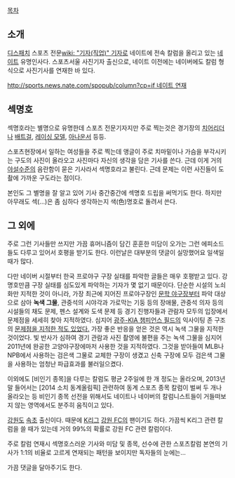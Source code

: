 [[목차]]
== 소개 ==
[[디스패치]] 스포츠 전문[[wiki: "기자(직업)" 기자]]로 네이트에 전속 칼럼을 올리고 있는 [[네이트]] 유명인사다. 스포츠서울 사진기자 출신으로, 네이트 이전에는 네이버에도 칼럼 형식으로 사진기사를 연재한 바 있다.

[[http://sports.news.nate.com/spopub/column?cp=if 네이트 연재]]

== 섹명호 ==
섹명호라는 별명으로 유명한데 스포츠 전문기자지만 주로 찍는것은 경기장의 [[치어리더]]나 [[배트걸]], [[레이싱 모델]], [[아나운서]] 등등.

스포츠현장에서 일하는 여성들을 주로 찍는데 앵글이 주로 치마밑이나 가슴을 부각시키는 구도의 사진이 올라오고 사진마다 자신의 생각을 담은 기사를 쓴다. 근데 이게 거의 [[야설]]수준의 음란함이 묻은 기사라서 섹명호라고 불린다. 근데 문제는 이런 사진들이 도촬에 가까운 구도라는 점이다.

본인도 그 별명을 잘 알고 있어 기사 중간중간에 섹명호 드립을 써먹기도 한다. 하지만 아무래도 섹(...)은 좀 심하다 생각하는지 색(色)명호로 돌려서 쓴다.
== 그 외에 ==
주로 그런 기사들만 쓰지만 가끔 휴머니즘이 담긴 훈훈한 미담이 오가는 그런 에피소드들도 다루고 있어서 호평을 받기도 한다. 이런날은 대부분의 댓글이 실망했어요 일색일때가 많다.

다만 네이버 시절부터 한국 프로야구 구장 실태를 파악한 글들은 매우 호평받고 있다. 강명호만큼 구장 실태를 심도있게 파악하는 기자가 몇 없기 때문이다. 단순한 시설의 노쇠화만 지적한 것이 아니라, 가장 최근에 지어진 프로야구장인 [[문학 야구장]]부터 파악 대상으로 삼아 '''녹색 그물''', 관중석의 시야각과 가로막는 기둥 등의 장애물, 관중석 의자 등의 시설들의 채도 문제, 펜스 설계와 도색 문제 등 경기 진행자들과 관람자 모두의 입장에서 문제점을 세세히 찾아 지적하였다. 심지어 [[광주-KIA 챔피언스 필드]]의 익사이팅 존 구조의 [http://sports.news.nate.com/view/20130619n14094?mid=s1001&isq=6004 문제점을 지적한 적도 있었다.] 가장 좋은 반응을 얻은 것은 역시 녹색 그물을 지적한 것이었다. 빛 반사가 심하여 경기 관람과 사진 촬영에 불편을 주는 녹색 그물을 심지어 2011년에 완공한 고양야구장에마저 사용한 것을 지적하였다. 그것을 받아들여 MLB나 NPB에서 사용하는 검은색 그물로 교체한 구장이 생겼고 신축 구장에 모두 검은색 그물을 사용하는 엄청난 파급효과를 불러일으켰다.

이외에도 [비인기 종목]을 다루는 칼럼도 평균 2주일에 한 개 정도는 올라오며, 2013년말 들어서는 [2014 소치 동계올림픽] 관련하여 동계 스포츠 종목 칼럼이 벌써 두 개나 올라오는 등 비인기 종목 선전을 위해서도 네이트나 네이버의 칼럼니스트들이 거들떠보지 않는 영역에서도 분주히 움직이고 있다.

[[강원도]] [[속초]] 출신이다. 때문에 [[K리그]] [[강원 FC]]의 팬이기도 하다. 가끔씩 K리그 관련 칼럼을 쓸 때가 있는데 거의 99%의 확률로 강원 FC 관련 칼럼이다.

주로 칼럼 연재시 섹명호스러운 기사와 미담 및 종목, 선수에 관한 스포츠칼럼 본연의 기사가 1:1의 비율로 고르게 연재되는 패턴을 보이지만 독자들의 눈에는...

가끔 댓글을 달아주기도 한다.
